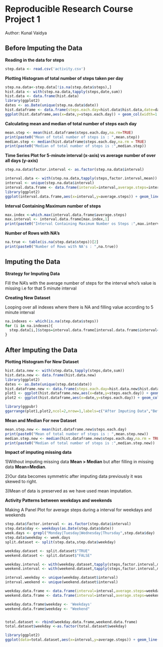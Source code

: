 Reproducible Research Course Project 1
======================================
Author: Kunal Vaidya

## Before Imputing the Data

**Reading in the data for  steps**
```{r,echo=TRUE}
step.data <- read.csv('activity.csv')
```

**Plotting Histogram of total number of steps taken per day**

```{r,echo=TRUE}
step.na.data<-step.data[!is.na(step.data$steps),]
hist.data <- with(step.na.data,tapply(steps,date,sum))
hist.data <- data.frame(hist.data)
library(ggplot2)
dates <- as.Date(unique(step.na.data$date))
hist.dataframe <- data.frame(steps.each.day=hist.data$hist.data,date=dates)
ggplot(hist.dataframe,aes(x=date,y=steps.each.day)) + geom_col(width=1.5) + ggtitle("Histogram before Imputing Data")

```

**Calculating mean and median of total number of steps each day**

```{r,echo=TRUE}
mean.step <- mean(hist.dataframe$steps.each.day,na.rm=TRUE)
print(paste0("Mean of total number of steps is : ",mean.step))
median.step <- median(hist.dataframe$steps.each.day,na.rm = TRUE)
print(paste0("Median of total number of steps is :",median.step))
```

**Time Series Plot for 5-minute interval (x-axis) vs average number of over all days (y-axis)**

```{r,echo=TRUE}
step.na.data$factor.interval <- as.factor(step.na.data$interval)

interval.data <- with(step.na.data,tapply(steps,factor.interval,mean))
interval <- unique(step.na.data$interval)
interval.data.frame <- data.frame(interval=interval,average.steps=interval.data)
library(ggplot2)
ggplot(interval.data.frame,aes(x=interval,y=average.steps)) + geom_line() +ggtitle("TIme Series Plot for 5 minute interval")
```

**Interval Containing Maximum number of steps**

```{r,echo=TRUE}
max.index <-which.max(interval.data.frame$average.steps)
max.interval <- interval.data.frame[max.index,1]
print(paste0("Interval Containing Maximum Number os Steps :",max.interval))
```

**Number of Rows with NA's**

```{r,echo=TRUE}
na.true <- table(is.na(step.data$steps))[2]
print(paste0("Number of Rows with NA's : ",na.true))
```

## Imputing the Data

**Strategy for Imputing Data**

Fill the NA's with the average number of steps for the interval who's value is missing i.e for that 5 minute interval

**Creating New Dataset**

Looping over all indexes where there is NA and filling value according to 5 minute interval

```{r,echo=TRUE}
na.indexes <- which(is.na(step.data$steps))
for (i in na.indexes){
  step.data[i,]$steps=interval.data.frame[interval.data.frame$interval==step.data[i,]$interval,]$average.steps
}
```
## After Imputing the Data

**Plotting Histogram For New Dataset**
```{r,echo=TRUE,fig.width=12}

hist.data.new <- with(step.data,tapply(steps,date,sum))
hist.data.new <- data.frame(hist.data.new)
library(ggplot2)
dates <- as.Date(unique(step.data$date))
hist.dataframe.new <- data.frame(steps.each.day=hist.data.new$hist.data.new,date=dates)
plot1 <- ggplot(hist.dataframe.new,aes(x=date,y=steps.each.day)) + geom_col(width=1.5)
plot2 <- ggplot(hist.dataframe,aes(x=date,y=steps.each.day)) + geom_col(width=1.5)

library(ggpubr)
ggarrange(plot1,plot2,ncol=2,nrow=1,labels=c("After Imputing Data","Before Imputing Data"))
```

**Mean and Median For new Dataset**
```{r,echo=TRUE}
mean.step.new <- mean(hist.dataframe.new$steps.each.day)
print(paste0("Mean of total number of steps is : ",mean.step.new))
median.step.new <- median(hist.dataframe.new$steps.each.day,na.rm = TRUE)
print(paste0("Median of total number of steps is :",median.step.new))
```
**Impact of imputing missing data**

1)Without imputing missing data **Mean > Median** but after filling in missing data **Mean=Median**.

2)Our data becomes symmetric after imputing data previously it was skewed to right.

3)Mean of data is preserved as we have used mean imputation.

**Activity Patterns between weekdays and weekends**

Making A Panel Plot for average steps during a interval for weekdays and weekends

```{r,echo=TRUE,fig.width=9}

step.data$factor.interval <- as.factor(step.data$interval)
step.data$day <- weekdays(as.Date(step.data$date))
week.days <- grepl("Monday|Tuesday|Wednesday|Thursday",step.data$day)
step.data$weekday <- week.days
split.dataset <- split(step.data,step.data$weekday)

weekday.dataset <- split.dataset$"TRUE"
weekend.dataset <- split.dataset$"FALSE"

weekday.interval <- with(weekday.dataset,tapply(steps,factor.interval,mean))
weekend.interval <- with(weekend.dataset,tapply(steps,factor.interval,mean))

interval.weekday <- unique(weekday.dataset$interval)
interval.weekend <- unique(weekend.dataset$interval)

weekday.data.frame <- data.frame(interval=interval,average.steps=weekday.interval)
weekend.data.frame <- data.frame(interval=interval,average.steps=weekend.interval)

weekday.data.frame$weekday <- 'Weekdays'
weekend.data.frame$weekday <- "Weekend"


total.dataset <- rbind(weekday.data.frame,weekend.data.frame)
total.dataset$weekday <-as.factor(total.dataset$weekday) 

library(ggplot2)
ggplot(data=total.dataset,aes(x=interval,y=average.steps)) + geom_line() + facet_wrap(.~weekday)

```
